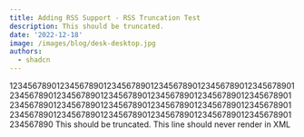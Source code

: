 ```yaml
---
title: Adding RSS Support - RSS Truncation Test
description: This should be truncated.
date: '2022-12-18'
image: /images/blog/desk-desktop.jpg
authors:
  - shadcn
---
```


1234567890123456789012345678901234567890123456789012345678901234567890123456789012345678901234567890123456789012345678901234567890123456789012345678901234567890123456789012345678901234567890123456789012345678901234567890123456789012345678901234567890
This should be truncated.
This line should never render in XML
